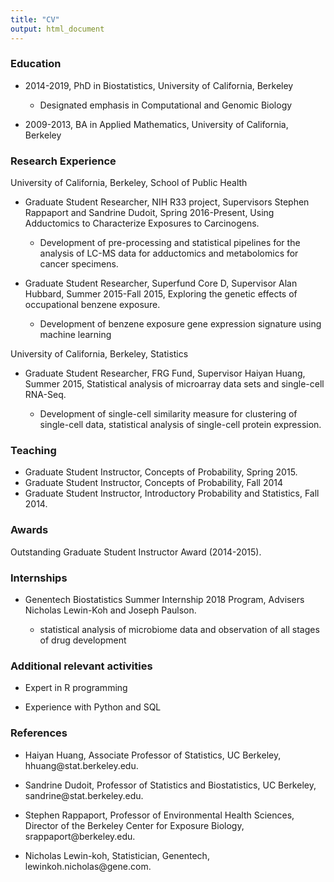```yaml
---
title: "CV"
output: html_document
---
```


### Education

* 2014-2019, PhD in Biostatistics, University of California, Berkeley

    + Designated emphasis in Computational and Genomic Biology
    
* 2009-2013, BA in Applied Mathematics, University of California, Berkeley

### Research Experience

University of California, Berkeley, School of Public Health

* Graduate Student Researcher, NIH R33 project, Supervisors Stephen Rappaport and Sandrine Dudoit, Spring 2016-Present, Using Adductomics to Characterize Exposures to Carcinogens.

    + Development of pre-processing and statistical pipelines for the analysis of LC-MS data for adductomics and metabolomics for cancer specimens.
  
* Graduate Student Researcher, Superfund Core D, Supervisor Alan Hubbard, Summer 2015-Fall 2015, Exploring the genetic effects of occupational benzene exposure.

    + Development of benzene exposure gene expression signature using machine learning

University of California, Berkeley, Statistics

* Graduate Student Researcher, FRG Fund, Supervisor Haiyan Huang, Summer 2015, Statistical analysis of microarray data sets and single-cell RNA-Seq.

    + Development of single-cell similarity measure for clustering of single-cell data, statistical analysis of single-cell protein expression.

### Teaching

* Graduate Student Instructor, Concepts of Probability, Spring 2015.
* Graduate Student Instructor, Concepts of Probability, Fall 2014
* Graduate Student Instructor, Introductory Probability and Statistics, Fall 2014.


### Awards

Outstanding Graduate Student Instructor Award (2014-2015).

### Internships

* Genentech Biostatistics Summer Internship 2018 Program, Advisers Nicholas Lewin-Koh and Joseph Paulson.

    + statistical analysis of microbiome data and observation of all stages of drug development


### Additional relevant activities

* Expert in R programming

* Experience with Python and SQL

### References

* Haiyan Huang, Associate Professor of Statistics, UC Berkeley, hhuang@stat.berkeley.edu.

* Sandrine Dudoit, Professor of Statistics and Biostatistics, UC Berkeley, sandrine@stat.berkeley.edu.

* Stephen Rappaport, Professor of Environmental Health Sciences, Director of the Berkeley Center for Exposure Biology, srappaport@berkeley.edu.

* Nicholas Lewin-koh, Statistician, Genentech, lewinkoh.nicholas@gene.com.

